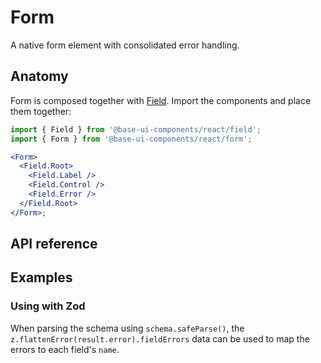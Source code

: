 # Form

<Subtitle>A native form element with consolidated error handling.</Subtitle>

<Meta
  name="description"
  content="A high-quality, unstyled React form component with consolidated error handling."
/>

<Demo path="./demos/hero" />

## Anatomy

Form is composed together with [Field](/react/components/field). Import the components and place them together:

```jsx title="Anatomy"
import { Field } from '@base-ui-components/react/field';
import { Form } from '@base-ui-components/react/form';

<Form>
  <Field.Root>
    <Field.Label />
    <Field.Control />
    <Field.Error />
  </Field.Root>
</Form>;
```

## API reference


<TypesForm />

## Examples

### Using with Zod

When parsing the schema using `schema.safeParse()`, the `z.flattenError(result.error).fieldErrors` data can be used to map the errors to each field's `name`.

<Demo path="./demos/zod" />
